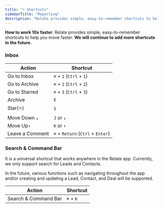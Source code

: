```yaml
---
title: "⌨ Shortcuts"
sidebarTitle: "Reporting"
description: "Relate provides simple, easy-to-remember shortcuts to help you move faster."
---
```


<Tip>

**How to work 10x faster**: Relate provides simple, easy-to-remember shortcuts to help you move faster. **We will continue to add more shortcuts in the future.**

</Tip>

### Inbox

| Action          | Shortcut                          |
| --------------- | --------------------------------- |
| Go to Inbox     | `⌘` + `1` (`Ctrl` + `1`)          |
| Go to Archive   | `⌘` + `2` (`Ctrl` + `2`)          |
| Go to Starred   | `⌘` + `3` (`Ctrl` + `3`)          |
| Archive         | `E`                               |
| Star(⭐)        | `S`                               |
| Move Down `↓`   | `J` or `↓`                        |
| Move Up`↑`      | `K` or `↑`                        |
| Leave a Comment | `⌘` + `Return` (`Ctrl` + `Enter`) |

### Search & Command Bar

It is a universal shortcut that works anywhere in the Relate app. Currently, we only support search for Leads and Contacts.

In the future, various functions such as navigating throughout the app and/or creating and updating a Lead, Contact, and Deal will be supported.

| Action               | Shortcut  |
| -------------------- | --------- |
| Search & Command Bar | `⌘` + `K` |
